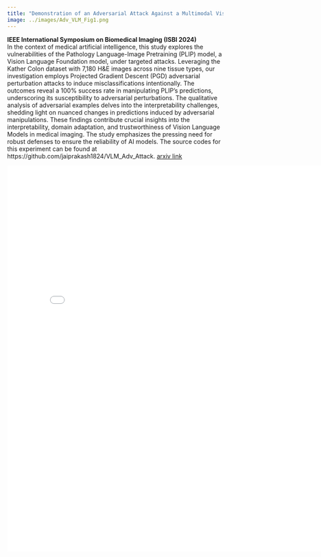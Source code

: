 ```yaml
---
title: "Demonstration of an Adversarial Attack Against a Multimodal Vision Language Model for Pathology Imaging"
image: ../images/Adv_VLM_Fig1.png
---
```

**IEEE International Symposium on Biomedical Imaging (ISBI 2024)**\
In the context of medical artificial intelligence, this study explores the vulnerabilities of the Pathology Language-Image Pretraining (PLIP) model, a Vision Language Foundation model, under targeted attacks. Leveraging the Kather Colon dataset with 7,180 H&E images across nine tissue types, our investigation employs Projected Gradient Descent (PGD) adversarial perturbation attacks to induce misclassifications intentionally. The outcomes reveal a 100% success rate in manipulating PLIP’s predictions, underscoring its susceptibility to adversarial perturbations. The qualitative analysis of adversarial examples delves into the interpretability challenges, shedding light on nuanced changes in predictions induced by adversarial manipulations. These findings contribute crucial insights into the interpretability, domain adaptation, and trustworthiness of Vision Language Models in medical imaging. The study emphasizes the pressing need for robust defenses to ensure the reliability of AI models. The source codes for this experiment can be found at https://github.com/jaiprakash1824/VLM_Adv_Attack.
[arxiv link](https://arxiv.org/abs/2401.02565)

```{=html}
<embed src="../images/Attacks.pdf" width="800px" height="900px" />
```